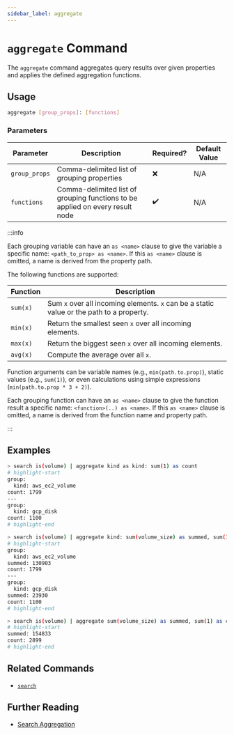 ```yaml
---
sidebar_label: aggregate
---
```


# `aggregate` Command

The `aggregate` command aggregates query results over given properties and applies the defined aggregation functions.

## Usage

```bash
aggregate [group_props]: [functions]
```

### Parameters

| Parameter     | Description                                                                   | Required? | Default Value |
| ------------- | ----------------------------------------------------------------------------- | --------- | ------------- |
| `group_props` | Comma-delimited list of grouping properties                                   | ❌        | N/A           |
| `functions`   | Comma-delimited list of grouping functions to be applied on every result node | ✔️        | N/A           |

:::info

Each grouping variable can have an `as <name>` clause to give the variable a specific name: `<path_to_prop> as <name>`. If this `as <name>` clause is omitted, a name is derived from the property path.

The following functions are supported:

| Function | Description                                                                              |
| -------- | ---------------------------------------------------------------------------------------- |
| `sum(x)` | Sum `x` over all incoming elements. `x` can be a static value or the path to a property. |
| `min(x)` | Return the smallest seen `x` over all incoming elements.                                 |
| `max(x)` | Return the biggest seen `x` over all incoming elements.                                  |
| `avg(x)` | Compute the average over all `x`.                                                        |

Function arguments can be variable names (e.g., `min(path.to.prop)`), static values (e.g., `sum(1)`), or even calculations using simple expressions (`min(path.to.prop * 3 + 2)`).

Each grouping function can have an `as <name>` clause to give the function result a specific name: `<function>(..) as <name>`. If this `as <name>` clause is omitted, a name is derived from the function name and property path.

:::

## Examples

```bash title="Count volumes in the system, grouped by kind"
> search is(volume) | aggregate kind as kind: sum(1) as count
# highlight-start
​group:
​  kind: aws_ec2_volume
​count: 1799
​---
​group:
​  kind: gcp_disk
​count: 1100
# highlight-end
```

```bash title="Count volumes and compute total volume size, grouped by kind"
> search is(volume) | aggregate kind: sum(volume_size) as summed, sum(1) as count
# highlight-start
​group:
​  kind: aws_ec2_volume
​summed: 130903
​count: 1799
​---
​group:
​  kind: gcp_disk
​summed: 23930
​count: 1100
# highlight-end
```

```bash title="Count volumes and compute total volume size"
> search is(volume) | aggregate sum(volume_size) as summed, sum(1) as count
# highlight-start
​summed: 154833
​count: 2899
# highlight-end
```

## Related Commands

- [`search`](./search.mdx)

## Further Reading

- [Search Aggregation](../../search/aggregation.mdx)
